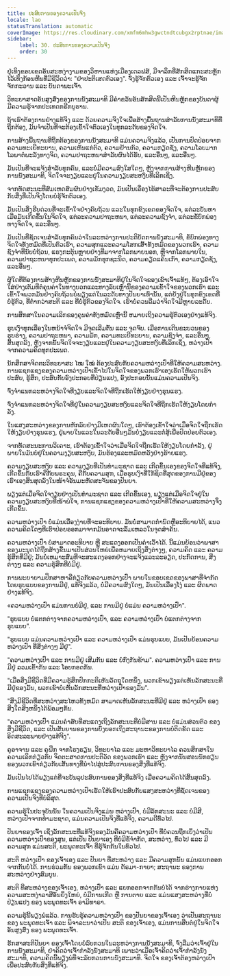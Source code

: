 ```yaml
---
title: ປະສົບການຂອງຄວາມເປັນຈິງ
locale: lao
statusTranslation: automatic
coverImage: https://res.cloudinary.com/xmfm6mhw3gwctndtcubgx2rptnae/image/upload/v1740337243/small_cover_educacion_fundamental_a051170f1c.webp
sidebar:
    label: 30. ປະສົບການຂອງຄວາມເປັນຈິງ
    order: 30
---
```

ຢູ່ເທິງຂອບເຂດອັນສະຫງ່າງາມຂອງວິຫານແຫ່ງເມືອງເດລຟສ໌, ມີຈາລຶກທີ່ສັກສິດແກະສະຫຼັກໄວ້ເທິງກ້ອນຫີນທີ່ມີຊີວິດວ່າ: "ຢ່າປະຕິເສດຕົວເອງ". ຈົ່ງຮູ້ຈັກຕົວເອງ ແລະ ເຈົ້າຈະຮູ້ຈັກຈັກກະວານ ແລະ ບັນດາພະເຈົ້າ.

ວິທະຍາສາດອັນສູງສົ່ງຂອງການນັ່ງສະມາທິ ມີຄຳຂວັນອັນສັກສິດນີ້ເປັນຫີນຫຼັກຂອງບັນດາຜູ້ມີຄວາມຮູ້ຈາກປະເທດກຣີກບູຮານ.

ຖ້າເຮົາຕ້ອງການຢ່າງແທ້ຈິງ ແລະ ດ້ວຍຄວາມຈິງໃຈເພື່ອສ້າງພື້ນຖານສໍາລັບການນັ່ງສະມາທິທີ່ຖືກຕ້ອງ, ມັນຈໍາເປັນທີ່ຈະຕ້ອງເຂົ້າໃຈຕົວເອງໃນທຸກລະດັບຂອງຈິດໃຈ.

ການສ້າງພື້ນຖານທີ່ຖືກຕ້ອງຂອງການນັ່ງສະມາທິ ແມ່ນຄວາມຈິງແລ້ວ, ເປັນການປົດປ່ອຍຈາກຄວາມທະເຍີທະຍານ, ຄວາມເຫັນແກ່ຕົວ, ຄວາມຢ້ານກົວ, ຄວາມກຽດຊັງ, ຄວາມໂລບມາກໂລພາຕໍ່ພະລັງທາງຈິດ, ຄວາມປາຖະຫນາສໍາລັບຜົນໄດ້ຮັບ, ແລະອື່ນໆ, ແລະອື່ນໆ.

ມັນເປັນທີ່ຈະແຈ້ງສໍາລັບທຸກຄົນ, ແລະບໍ່ມີຄວາມສົງໃສໃດໆ, ຫຼັງຈາກການສ້າງຫີນຫຼັກຂອງການນັ່ງສະມາທິ, ຈິດໃຈຈະງຽບແລະຢູ່ໃນຄວາມງຽບສະຫງົບທີ່ເລິກເຊິ່ງ.

ຈາກທັດສະນະທີ່ສົມເຫດສົມຜົນຢ່າງເຂັ້ມງວດ, ມັນເປັນເລື່ອງໄຮ້ສາລະທີ່ຈະຕ້ອງການປະສົບກັບສິ່ງທີ່ເປັນຈິງໂດຍບໍ່ຮູ້ຈັກຕົວເອງ.

ມັນເປັນສິ່ງຮີບດ່ວນທີ່ຈະເຂົ້າໃຈຢ່າງຄົບຖ້ວນ ແລະໃນທຸກຂົງເຂດຂອງຈິດໃຈ, ແຕ່ລະບັນຫາເມື່ອມັນເກີດຂຶ້ນໃນຈິດໃຈ, ແຕ່ລະຄວາມປາຖະຫນາ, ແຕ່ລະຄວາມຊົງຈໍາ, ແຕ່ລະຂໍ້ບົກພ່ອງທາງຈິດໃຈ, ແລະອື່ນໆ.

ມັນເປັນທີ່ຊັດເຈນສໍາລັບທຸກຄົນວ່າໃນລະຫວ່າງການປະຕິບັດການນັ່ງສະມາທິ, ຂໍ້ບົກພ່ອງທາງຈິດໃຈທັງຫມົດທີ່ເປັນຕົວເຮົາ, ຄວາມສຸກແລະຄວາມໂສກເສົ້າທັງຫມົດຂອງພວກເຮົາ, ຄວາມຊົງຈໍາທີ່ນັບບໍ່ຖ້ວນ, ແຮງກະຕຸ້ນຫຼາຍຢ່າງທີ່ມາຈາກໂລກພາຍນອກ, ຫຼືຈາກໂລກພາຍໃນ, ຄວາມປາຖະຫນາທຸກປະເພດ, ຄວາມມັກທຸກຊະນິດ, ຄວາມຄຽດແຄ້ນເກົ່າ, ຄວາມກຽດຊັງ, ແລະອື່ນໆ.

ຜູ້ໃດທີ່ຕ້ອງການສ້າງຫີນຫຼັກຂອງການນັ່ງສະມາທິຢູ່ໃນຈິດໃຈຂອງເຂົາເຈົ້າແທ້ໆ, ຕ້ອງເອົາໃຈໃສ່ຢ່າງເຕັມທີ່ຕໍ່ຄຸນຄ່າໃນທາງບວກແລະທາງລົບເຫຼົ່ານີ້ຂອງຄວາມເຂົ້າໃຈຂອງພວກເຮົາ ແລະເຂົ້າໃຈພວກມັນຢ່າງຄົບຖ້ວນບໍ່ພຽງແຕ່ໃນລະດັບທາງປັນຍາເທົ່ານັ້ນ, ແຕ່ຍັງຢູ່ໃນທຸກຂົງເຂດທີ່ບໍ່ຮູ້ຕົວ, ທີ່ຕໍ່າກວ່າສະຕິ ແລະ ທີ່ບໍ່ຮູ້ຕົວຂອງຈິດໃຈ. ເຮົາບໍ່ຄວນລືມວ່າຈິດໃຈມີຫຼາຍລະດັບ.

ການສຶກສາໃນຄວາມເລິກຂອງຄຸນຄ່າທັງຫມົດເຫຼົ່ານີ້ ຫມາຍເຖິງຄວາມຮູ້ຕົວເອງຢ່າງແທ້ຈິງ.

ຮູບເງົາທຸກເລື່ອງໃນຫນ້າຈໍຈິດໃຈ ມີຈຸດເລີ່ມຕົ້ນ ແລະ ຈຸດຈົບ. ເມື່ອການເດີນຂະບວນຂອງຮູບຮ່າງ, ຄວາມປາຖະຫນາ, ຄວາມມັກ, ຄວາມທະເຍີທະຍານ, ຄວາມຊົງຈໍາ, ແລະອື່ນໆ, ສິ້ນສຸດລົງ, ຫຼັງຈາກນັ້ນຈິດໃຈຈະງຽບແລະຢູ່ໃນຄວາມງຽບສະຫງົບທີ່ເລິກເຊິ່ງ, ຫວ່າງເປົ່າຈາກຄວາມຄິດທຸກປະເພດ.

ນັກສຶກສາຈິດຕະວິທະຍາສະ ໄໝ ໃໝ່ ຕ້ອງປະສົບກັບຄວາມຫວ່າງເປົ່າທີ່ໃຫ້ຄວາມສະຫວ່າງ. ການແຊກແຊງຂອງຄວາມຫວ່າງເປົ່າເຂົ້າໄປໃນຈິດໃຈຂອງພວກເຮົາເອງເຮັດໃຫ້ພວກເຮົາປະສົບ, ຮູ້ສຶກ, ປະສົບກັບອົງປະກອບທີ່ປ່ຽນແປງ, ອົງປະກອບນັ້ນແມ່ນຄວາມເປັນຈິງ.

ຈົ່ງຈໍາແນກລະຫວ່າງຈິດໃຈທີ່ງຽບແລະຈິດໃຈທີ່ຖືກເຮັດໃຫ້ງຽບຢ່າງຮຸນແຮງ.

ຈົ່ງຈໍາແນກລະຫວ່າງຈິດໃຈທີ່ຢູ່ໃນຄວາມງຽບສະຫງົບແລະຈິດໃຈທີ່ຖືກເຮັດໃຫ້ງຽບໂດຍກໍາລັງ.

ໃນແສງສະຫວ່າງຂອງການຫັກລົບຢ່າງມີເຫດຜົນໃດໆ, ເຮົາຕ້ອງເຂົ້າໃຈວ່າເມື່ອຈິດໃຈຖືກເຮັດໃຫ້ງຽບຢ່າງຮຸນແຮງ, ຢູ່ພາຍໃນແລະໃນລະດັບອື່ນໆມັນບໍ່ງຽບແລະຕໍ່ສູ້ເພື່ອປົດປ່ອຍຕົວເອງ.

ຈາກທັດສະນະການວິເຄາະ, ເຮົາຕ້ອງເຂົ້າໃຈວ່າເມື່ອຈິດໃຈຖືກເຮັດໃຫ້ງຽບໂດຍກໍາລັງ, ຢູ່ພາຍໃນມັນບໍ່ຢູ່ໃນຄວາມງຽບສະຫງົບ, ມັນຮ້ອງແລະຫມົດຫວັງຢ່າງຮ້າຍແຮງ.

ຄວາມງຽບສະຫງົບ ແລະ ຄວາມງຽບທີ່ເປັນທຳມະຊາດ ແລະ ເກີດຂຶ້ນເອງຂອງຈິດໃຈທີ່ແທ້ຈິງ, ເກີດຂຶ້ນກັບເຮົາຄືກັບພຣະຄຸນ, ຄືກັບຄວາມສຸກ, ເມື່ອຮູບເງົາທີ່ໃກ້ຊິດທີ່ສຸດຂອງການມີຢູ່ຂອງເຮົາເອງສິ້ນສຸດລົງໃນໜ້າຈໍອັນມະຫັດສະຈັນຂອງປັນຍາ.

ພຽງແຕ່ເມື່ອຈິດໃຈງຽບຢ່າງເປັນທຳມະຊາດ ແລະ ເກີດຂຶ້ນເອງ, ພຽງແຕ່ເມື່ອຈິດໃຈຢູ່ໃນຄວາມງຽບສະຫງົບທີ່ໜ້າພໍໃຈ, ການແຊກແຊງຂອງຄວາມຫວ່າງເປົ່າທີ່ໃຫ້ຄວາມສະຫວ່າງຈຶ່ງເກີດຂຶ້ນ.

ຄວາມຫວ່າງເປົ່າ ບໍ່ແມ່ນເລື່ອງງ່າຍທີ່ຈະອະທິບາຍ. ມັນບໍ່ສາມາດກໍານົດຫຼືອະທິບາຍໄດ້, ແນວຄວາມຄິດໃດໆທີ່ເຮົາປ່ອຍອອກມາຈາກມັນອາດຈະລົ້ມເຫລວໃນຈຸດສໍາຄັນ.

ຄວາມຫວ່າງເປົ່າ ບໍ່ສາມາດອະທິບາຍ ຫຼື ສະແດງອອກເປັນຄໍາເວົ້າໄດ້. ນີ້ແມ່ນຍ້ອນວ່າພາສາຂອງມະນຸດໄດ້ຖືກສ້າງຂື້ນມາເປັນສ່ວນໃຫຍ່ເພື່ອຫມາຍເຖິງສິ່ງຕ່າງໆ, ຄວາມຄິດ ແລະ ຄວາມຮູ້ສຶກທີ່ມີຢູ່; ມັນບໍ່ເຫມາະສົມທີ່ຈະສະແດງອອກຢ່າງຈະແຈ້ງແລະລະອຽດ, ປະກົດການ, ສິ່ງຕ່າງໆ ແລະ ຄວາມຮູ້ສຶກທີ່ບໍ່ມີຢູ່.

ການພະຍາຍາມປຶກສາຫາລືກ່ຽວກັບຄວາມຫວ່າງເປົ່າ ພາຍໃນຂອບເຂດຂອງພາສາທີ່ຈໍາກັດໂດຍຮູບແບບຂອງການມີຢູ່, ແທ້ຈິງແລ້ວ, ບໍ່ມີຄວາມສົງໃດໆ, ມັນເປັນເລື່ອງໂງ່ ແລະ ຜິດພາດຢ່າງແທ້ຈິງ.

«ຄວາມຫວ່າງເປົ່າ ແມ່ນການບໍ່ມີຢູ່, ແລະ ການມີຢູ່ ບໍ່ແມ່ນ ຄວາມຫວ່າງເປົ່າ".

"ຮູບແບບ ບໍ່ແຕກຕ່າງຈາກຄວາມຫວ່າງເປົ່າ, ແລະ ຄວາມຫວ່າງເປົ່າ ບໍ່ແຕກຕ່າງຈາກຮູບແບບ".

"ຮູບແບບ ແມ່ນຄວາມຫວ່າງເປົ່າ ແລະ ຄວາມຫວ່າງເປົ່າ ແມ່ນຮູບແບບ, ມັນເປັນຍ້ອນຄວາມຫວ່າງເປົ່າ ທີ່ສິ່ງຕ່າງໆ ມີຢູ່".

"ຄວາມຫວ່າງເປົ່າ ແລະ ການມີຢູ່ ເສີມກັນ ແລະ ບໍ່ກົງກັນຂ້າມ". ຄວາມຫວ່າງເປົ່າ ແລະ ການມີຢູ່ ລວມເຂົ້າກັນ ແລະ ໂອບກອດກັນ.

"ເມື່ອສິ່ງມີຊີວິດທີ່ມີຄວາມຮູ້ສຶກປົກກະຕິເຫັນວັດຖຸໃດຫນຶ່ງ, ພວກເຂົາພຽງແຕ່ເຫັນລັກສະນະທີ່ມີຢູ່ຂອງມັນ, ພວກເຂົາບໍ່ເຫັນລັກສະນະທີ່ຫວ່າງເປົ່າຂອງມັນ".

"ສິ່ງມີຊີວິດທີ່ສະຫວ່າງສະໄຫວທັງຫມົດ ສາມາດເຫັນລັກສະນະທີ່ມີຢູ່ ແລະ ຫວ່າງເປົ່າ ຂອງສິ່ງໃດສິ່ງຫນຶ່ງໄດ້ພ້ອມໆກັນ.

"ຄວາມຫວ່າງເປົ່າ ແມ່ນຄໍາສັບທີ່ສະແດງເຖິງລັກສະນະທີ່ບໍ່ມີສານ ແລະ ບໍ່ແມ່ນສ່ວນຕົວ ຂອງສິ່ງມີຊີວິດ, ແລະ ເປັນສັນຍານຂອງການບົ່ງບອກເຖິງສະຖານະຂອງການບໍ່ຕິດຂັດ ແລະ ອິດສະລະພາບຢ່າງແທ້ຈິງ".

ຄູອາຈານ ແລະ ຄູຝຶກ ຈາກໂຮງຮຽນ, ວິທະຍາໄລ ແລະ ມະຫາວິທະຍາໄລ ຄວນສຶກສາໃນຄວາມເລິກກ່ຽວກັບ ຈິດຕະສາດການປະຕິວັດ ຂອງພວກເຮົາ ແລະ ຫຼັງຈາກນັ້ນສອນນັກຮຽນຂອງພວກເຂົາກ່ຽວກັບເສັ້ນທາງທີ່ນໍາໄປສູ່ປະສົບການຂອງສິ່ງທີ່ແທ້ຈິງ.

ມັນເປັນໄປໄດ້ພຽງແຕ່ທີ່ຈະບັນລຸປະສົບການຂອງສິ່ງທີ່ແທ້ຈິງ ເມື່ອຄວາມຄິດໄດ້ສິ້ນສຸດລົງ.

ການແຊກແຊງຂອງຄວາມຫວ່າງເປົ່າເຮັດໃຫ້ເຮົາປະສົບກັບແສງສະຫວ່າງທີ່ຊັດເຈນຂອງຄວາມເປັນຈິງທີ່ບໍລິສຸດ.

ຄວາມຮູ້ໃນປະຈຸບັນນັ້ນ ໃນຄວາມເປັນຈິງແມ່ນ ຫວ່າງເປົ່າ, ບໍ່ມີລັກສະນະ ແລະ ບໍ່ມີສີ, ຫວ່າງເປົ່າຈາກທໍາມະຊາດ, ແມ່ນຄວາມເປັນຈິງທີ່ແທ້ຈິງ, ຄວາມດີທົ່ວໄປ.

ປັນຍາຂອງເຈົ້າ ເຊິ່ງລັກສະນະທີ່ແທ້ຈິງຂອງມັນຄືຄວາມຫວ່າງເປົ່າ ທີ່ບໍ່ຄວນຖືກເບິ່ງວ່າເປັນຄວາມຫວ່າງເປົ່າຂອງສູນ, ແຕ່ເປັນ ປັນຍາເອງ ທີ່ບໍ່ມີຂໍ້ຈໍາກັດ, ສະຫວ່າງ, ທົ່ວໄປ ແລະ ມີຄວາມສຸກ ແມ່ນສະຕິ, ພະພຸດທະເຈົ້າ ທີ່ຮູ້ຈັກກັນໃນທົ່ວໄປ.

ສະຕິ ຫວ່າງເປົ່າ ຂອງເຈົ້າເອງ ແລະ ປັນຍາ ທີ່ສະຫວ່າງ ແລະ ມີຄວາມສຸກນັ້ນ ແມ່ນແຍກອອກຈາກກັນບໍ່ໄດ້. ການຮ່ວມກັນ ຂອງພວກເຂົາ ແມ່ນ ດັຣມາ-ກາຍາ; ສະຖານະ ຂອງການສະຫວ່າງຢ່າງສົມບູນ.

ສະຕິ ທີ່ສະຫວ່າງຂອງເຈົ້າເອງ, ຫວ່າງເປົ່າ ແລະ ແຍກອອກຈາກກັນບໍ່ໄດ້ ຈາກຮ່າງກາຍແຫ່ງຄວາມສະຫງ່າລາສີອັນຍິ່ງໃຫຍ່, ບໍ່ມີການເກີດ ຫຼື ການຕາຍ ແລະ ແມ່ນແສງສະຫວ່າງທີ່ບໍ່ປ່ຽນແປງ ຂອງ ພະພຸດທະເຈົ້າ ອາມິທາຣາ.

ຄວາມຮູ້ນີ້ພຽງພໍແລ້ວ. ການຮັບຮູ້ຄວາມຫວ່າງເປົ່າ ຂອງປັນຍາຂອງເຈົ້າເອງ ວ່າເປັນສະຖານະ ຂອງ ພະພຸດທະເຈົ້າ ແລະ ພິຈາລະນາວ່າເປັນ ສະຕິ ຂອງເຈົ້າເອງ, ແມ່ນການສືບຕໍ່ຢູ່ໃນຈິດໃຈອັນສູງສົ່ງ ຂອງ ພະພຸດທະເຈົ້າ.

ຮັກສາສະຕິປັນຍາ ຂອງເຈົ້າໂດຍບໍ່ລົບກວນໃນລະຫວ່າງການນັ່ງສະມາທິ, ຈົ່ງລືມວ່າເຈົ້າຢູ່ໃນການນັ່ງສະມາທິ, ຢ່າຄິດວ່າເຈົ້າກໍາລັງນັ່ງສະມາທິ ເພາະວ່າເມື່ອເຈົ້າຄິດວ່າເຈົ້າກໍາລັງນັ່ງສະມາທິ, ຄວາມຄິດນີ້ພຽງພໍທີ່ຈະລົບກວນການນັ່ງສະມາທິ. ຈິດໃຈ ຂອງເຈົ້າຕ້ອງຫວ່າງເປົ່າ ເພື່ອປະສົບກັບສິ່ງທີ່ແທ້ຈິງ.

